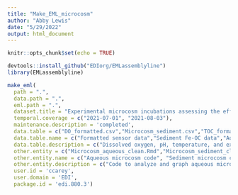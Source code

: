 ```yaml
---
title: "Make_EML_microcosm"
author: "Abby Lewis"
date: "5/29/2022"
output: html_document
---
```


```r
knitr::opts_chunk$set(echo = TRUE)
```

```r
devtools::install_github("EDIorg/EMLassemblyline")
library(EMLassemblyline)

make_eml(
  path = ".",
  data.path = ".",
  eml.path = ".",
  dataset.title = "Experimental microcosm incubations assessing the effect of hypoxia on aqueous iron and organic carbon, pH, sediment organic carbon, and sediment iron-bound organic carbon",
  temporal.coverage = c("2021-07-01", "2021-08-03"),
  maintenance.description = 'completed',
  data.table = c("DO_formatted.csv","Microcosm_sediment.csv","TOC_formatted.csv","acidified_Fe_formatted.csv","ICP_clean.csv"),
  data.table.name = c("Formatted sensor data","Sediment Fe-OC data","Aqueous organic carbon","Aqueous iron","ICP data"),
  data.table.description = c("Dissolved oxygen, pH, temperature, and experimental observations","Sediment Fe-OC data","Aqueous organic carbon","Aqueous iron","ICP data"),
  other.entity = c("Microcosm_aqueous_clean.Rmd","Microcosm_sediment_clean.Rmd"),
  other.entity.name = c("Aqueous microcosm code", "Sediment microcosm code"),
  other.entity.description = c("Code to analyze and graph aqueous microcoms data","Code to analyze and graph sediment microcosm data"),
  user.id = 'ccarey',
  user.domain = 'EDI',
  package.id = 'edi.880.3')

```

